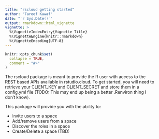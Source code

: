 ```yaml
---
title: "rscloud getting started"
author: "Tareef Kawaf"
date: "`r Sys.Date()`"
output: rmarkdown::html_vignette
vignette: >
  %\VignetteIndexEntry{Vignette Title}
  %\VignetteEngine{knitr::rmarkdown}
  %\VignetteEncoding{UTF-8}
---
```


```r
knitr::opts_chunk$set(
  collapse = TRUE,
  comment = "#>"
)
```

The rscloud package is meant to provide the R user with access to the REST based APIs available in rstudio.cloud.  To get started, you will need to retrieve your CLIENT_KEY and CLIENT_SECRET and store them in a config.yml file (TODO: This may end up being a better .Renviron thing  I don't know).  

This package will provide you with the ability to:

* Invite users to a space
* Add/remove users from a space
* Discover the roles in a space
* Create/Delete a space (TBD)
